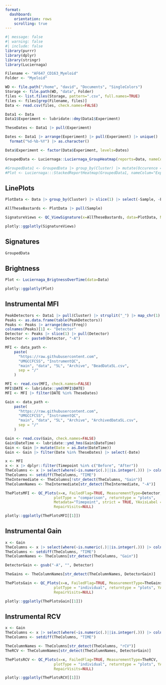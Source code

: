 ```yaml
---
format:
  dashboard:
    orientation: rows
    scrolling: true
---
```


```r
#| message: false
#| warning: false
#| include: false
library(purrr)
library(dplyr)
library(stringr)
library(Luciernaga)
```

```r
Filename <- "AF647_CD163_Myeloid"
Folder <- "Myeloid"

WD <- file.path("/home", "david", "Documents", "SingleColors")
Storage <- file.path(WD, "data", Folder)
files <- list.files(Storage, pattern=".csv", full.names=TRUE)
files <- files[grep(Filename, files)]
Data <- read.csv(files, check.names=FALSE)
```

```r
Data1 <- Data
Data1$Experiment <- lubridate::dmy(Data1$Experiment)

TheseDates <- Data1 |> pull(Experiment)

Dates <- Data1 |> arrange(Experiment) |> pull(Experiment) |> unique() |> 
  format("%d-%b-%Y") |> as.character()

Data$Experiment <- factor(Data$Experiment, levels=Dates)

GroupedData <- Luciernaga::Luciernaga_GroupHeatmap(reports=Data, nameColumn="Experiment", cutoff=0.01, returntype="plot")

#GroupedData1 <- GroupedData |> group_by(Cluster) |> mutate(Occurence = n()) |> filter(Occurence > 3)
#Plot <- Luciernaga:::StackedReportHeatmap(GroupedData1, nameColum="Experiment")
```

## LinePlots

```r
PlotData <- Data |> group_by(Cluster) |> slice(1) |> select(-Sample, -Experiment, -Condition, -Count) |> rename(Sample=Cluster) |> ungroup()

AllTheseBastards <- PlotData |> pull(Sample)

SignatureViews <- QC_ViewSignature(x=AllTheseBastards, data=PlotData, Normalize=TRUE)
```

```r
plotly::ggplotly(SignatureViews)
```

## Signatures

```r
GroupedData
```

## Brightness

```r
Plot <- Luciernaga_BrigtnessOverTime(data=Data)
```

```r
plotly::ggplotly(Plot)
```

## Instrumental MFI

```r
PeakDetectors <- Data1 |> pull(Cluster) |> strsplit("_") |> map_chr(1)
Peaks <- as.data.frame(table(PeakDetectors))
Peaks <- Peaks |> arrange(desc(Freq))
colnames(Peaks)[1] <- "Detector"
Detector <- Peaks |> slice(1) |> pull(Detector)
Detector <- paste0(Detector, "-A")

MFI <- data_path <-                                                
    paste(                                                  
      "https://raw.githubusercontent.com",                  
      "UMGCCFCSS", "InstrumentQC",                   
      "main", "data", "5L", "Archive", "BeadData5L.csv",                              
      sep = "/"                                             
    )

MFI <- read.csv(MFI, check.names=FALSE)
MFI$DATE <- lubridate::ymd(MFI$DATE)
MFI <- MFI |> filter(DATE %in% TheseDates)

Gain <- data_path <-                                                
    paste(                                                  
      "https://raw.githubusercontent.com",                  
      "UMGCCFCSS", "InstrumentQC",                   
      "main", "data", "5L", "Archive", "ArchivedData5L.csv",                              
      sep = "/"                                             
    ) 

Gain <- read.csv(Gain, check.names=FALSE)
Gain$DateTime <- lubridate::ymd_hms(Gain$DateTime)
Gain <- Gain |> mutate(Date = as.Date(DateTime))
Gain <- Gain |> filter(Date %in% TheseDates) |> select(-Date)
```

```r
x <- MFI
x <- x |> dplyr::filter(Timepoint %in% c("Before", "After"))
TheColumns <- x |> select(where(~is.numeric(.)||is.integer(.))) |> colnames()
TheColumns <- setdiff(TheColumns, "TIME")
TheIntermediate <- TheColumns[!str_detect(TheColumns, "Gain")]
TheColumnNames <- TheIntermediate[str_detect(TheIntermediate, "-A")]

ThePlotsMFI <- QC_Plots(x=x, FailedFlag=TRUE, MeasurementType=Detector,
                      plotType = "comparison", returntype = "plots",
                      Metadata="Timepoint", strict = TRUE, YAxisLabel = "MFI",
                      RepairVisits=NULL)
```

```r
plotly::ggplotly(ThePlotsMFI[[1]])
```

## Instrumental Gain

```r
x <- Gain
TheColumns <- x |> select(where(~is.numeric(.)||is.integer(.))) |> colnames()
TheColumns <- setdiff(TheColumns, "TIME")
TheColumnNames <- TheColumns[str_detect(TheColumns, "Gain")]

DetectorGain <- gsub("-A", "", Detector)

TheGains <- TheColumnNames[str_detect(TheColumnNames, DetectorGain)]

ThePlotsGain <- QC_Plots(x=x, FailedFlag=TRUE, MeasurementType=TheGains,
                      plotType = "individual", returntype = "plots", YAxisLabel = "Gain",
                      RepairVisits=NULL)
```

```r
plotly::ggplotly(ThePlotsGain[[1]])
```

## Instrumental RCV

```r
x <- Gain
TheColumns <- x |> select(where(~is.numeric(.)||is.integer(.))) |> colnames()
TheColumns <- setdiff(TheColumns, "TIME")

TheColumnNames <- TheColumns[str_detect(TheColumns, "rCV")]
TheRCV <- TheColumnNames[str_detect(TheColumnNames, DetectorGain)]

ThePlotsRCV <- QC_Plots(x=x, FailedFlag=TRUE, MeasurementType=TheRCV,
                      plotType = "individual", returntype = "plots", YAxisLabel = "%rCV",
                      RepairVisits=NULL)
```

```r
plotly::ggplotly(ThePlotsRCV[[1]])
```



